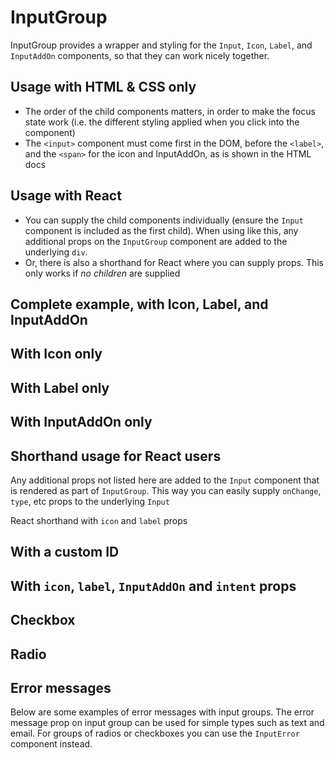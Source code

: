 
<Meta of={InputGroupStories} />

# InputGroup

InputGroup provides a wrapper and styling for the `Input`, `Icon`, `Label`, and `InputAddOn` components, so that they can work nicely together.

<Controls />

## Usage with HTML & CSS only

- The order of the child components matters, in order to make the focus state work (i.e. the different styling applied when you click into the component)
- The `<input>` component must come first in the DOM, before the `<label>`, and the `<span>` for the icon and InputAddOn, as is shown in the HTML docs

## Usage with React

- You can supply the child components individually (ensure the `Input` component is included as the first child). When using like this, any additional props on the `InputGroup` component are added to the underlying `div`.
- Or, there is also a shorthand for React where you can supply props. This only works if _no children_ are supplied

## Complete example, with Icon, Label, and InputAddOn

<Canvas of={InputGroupStories.CompleteExample} />

<RenderHtmlMarkup of={InputGroupStories.CompleteExample} />

## With Icon only

<Canvas of={InputGroupStories.WithIconOnly} />

<RenderHtmlMarkup of={InputGroupStories.WithIconOnly} />

## With Label only

<Canvas of={InputGroupStories.WithLabelOnly} />

<RenderHtmlMarkup of={InputGroupStories.WithLabelOnly} />

## With InputAddOn only

<Canvas of={InputGroupStories.WithInputAddOnOnly} />

<RenderHtmlMarkup of={InputGroupStories.WithInputAddOnOnly} />

## Shorthand usage for React users

Any additional props not listed here are added to the `Input` component that is rendered as part of `InputGroup`. This way you can easily supply `onChange`, `type`, etc props to the underlying `Input`

React shorthand with `icon` and `label` props

<Canvas of={InputGroupStories.ReactShorthand} />

## With a custom ID

<Canvas of={InputGroupStories.ReactShorthandCustomId} />

## With `icon`, `label`, `InputAddOn` and `intent` props

<Canvas of={InputGroupStories.ReactShorthandAllProps} />

## Checkbox

<Canvas of={InputGroupStories.InputCheckbox} />
<RenderHtmlMarkup of={InputGroupStories.InputCheckbox} />

<Canvas of={InputGroupStories.InputCheckboxWithIntent} />
<RenderHtmlMarkup of={InputGroupStories.InputCheckboxWithIntent} />

<Canvas of={InputGroupStories.InputCheckboxIcon} />
<RenderHtmlMarkup of={InputGroupStories.InputCheckboxIcon} />

<Canvas of={InputGroupStories.InputCheckboxNoLabel} />
<RenderHtmlMarkup of={InputGroupStories.InputCheckboxNoLabel} />

## Radio

<Canvas of={InputGroupStories.InputRadio} />
<RenderHtmlMarkup of={InputGroupStories.InputRadio} />

## Error messages

Below are some examples of error messages with input groups. The error message prop on input group can be used for simple types such as text and email. For groups of radios or checkboxes you can use the `InputError` component instead.

<Canvas of={InputGroupStories.ErrorMessage} />
